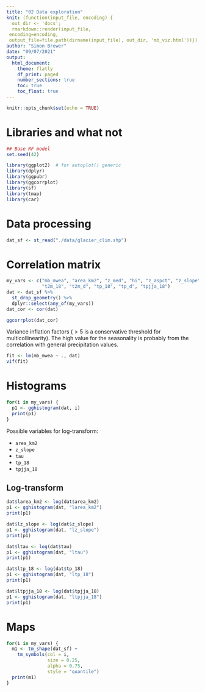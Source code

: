 ```yaml
---
title: "02 Data exploration"
knit: (function(input_file, encoding) {
  out_dir <- 'docs';
  rmarkdown::render(input_file,
 encoding=encoding,
 output_file=file.path(dirname(input_file), out_dir, 'mb_viz.html'))})
author: "Simon Brewer"
date: "09/07/2021"
output:
  html_document:
    theme: flatly
    df_print: paged
    number_sections: true
    toc: true
    toc_float: true
---
```


```r
knitr::opts_chunk$set(echo = TRUE)
```

# Libraries and what not

```r
## Base RF model
set.seed(42)

library(ggplot2)  # for autoplot() generic
library(dplyr)
library(ggpubr)
library(ggcorrplot)
library(sf)
library(tmap)
library(car)
```

# Data processing

```r
dat_sf <- st_read("./data/glacier_clim.shp")
```

# Correlation matrix

```r
my_vars <- c("mb_mwea", "area_km2", "z_med", "hi", "z_aspct", "z_slope", "tau",
             "t2m_18", "t2m_d", "tp_18", "tp_d", "tpjja_18")
dat <- dat_sf %>%
  st_drop_geometry() %>% 
  dplyr::select(any_of(my_vars))
dat_cor <- cor(dat)
```

```r
ggcorrplot(dat_cor)
```

Variance inflation factors ($>5$ is a conservative threshold for multicollinearity). The high value for the seasonality is probably from the correlation with general precipitation values.

```r
fit <- lm(mb_mwea ~ ., dat)
vif(fit)
```

# Histograms

```r
for(i in my_vars) {
  p1 <- gghistogram(dat, i)
  print(p1)
}
```

Possible variables for log-transform:

- `area_km2`
- `z_slope`
- `tau`
- `tp_18`
- `tpjja_18`

## Log-transform

```r
dat$larea_km2 <- log(dat$area_km2)
p1 <- gghistogram(dat, "larea_km2")
print(p1)
```

```r
dat$lz_slope <- log(dat$z_slope)
p1 <- gghistogram(dat, "lz_slope")
print(p1)
```

```r
dat$ltau <- log(dat$tau)
p1 <- gghistogram(dat, "ltau")
print(p1)
```

```r
dat$ltp_18 <- log(dat$tp_18)
p1 <- gghistogram(dat, "ltp_18")
print(p1)
```

```r
dat$ltpjja_18 <- log(dat$tpjja_18)
p1 <- gghistogram(dat, "ltpjja_18")
print(p1)
```

# Maps

```r
for(i in my_vars) {
  m1 <- tm_shape(dat_sf) +
    tm_symbols(col = i, 
               size = 0.25, 
               alpha = 0.75, 
               style = "quantile")
  print(m1)
}
```

